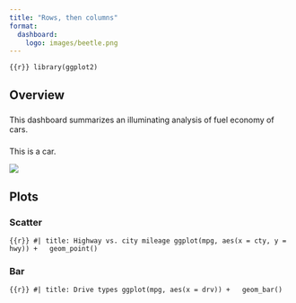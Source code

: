 ```yaml
---
title: "Rows, then columns"
format: 
  dashboard:
    logo: images/beetle.png
---
```


```{{r}}
library(ggplot2)
```

## Overview

### 

This dashboard summarizes an illuminating analysis of fuel economy of cars.

### 

This is a car.

![](images/car.png){fig-alt="Illustration of a teal color car."}

## Plots

### Scatter

```{{r}}
#| title: Highway vs. city mileage
ggplot(mpg, aes(x = cty, y = hwy)) +
  geom_point()
```

### Bar

```{{r}}
#| title: Drive types
ggplot(mpg, aes(x = drv)) +
  geom_bar()
```
